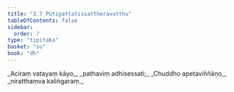 ```yaml
---
title: "3.7 Pūtigattatissattheravatthu"
tableOfContents: false
sidebar:
  order: 7
type: "tipitaka"
basket: "su"
book: "dh"
---
```



<DynamicBreadcrumb />

<Division number="41" book="dh" bookNo="18" page="19">

<Paragraph number="44" type="verses" book="dh">
_Aciraṃ vatayaṃ kāyo,_  
_pathaviṃ adhisessati;_  
_Chuddho apetaviññāṇo,_  
_niratthaṃva kaliṅgaraṃ._
</Paragraph>
</Division>